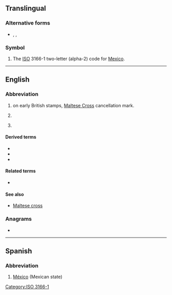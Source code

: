 {{also|Mx|.mx|Mx.}}
==Translingual==

===Alternative forms===
* {{l|mul|mx}}, {{l|mul|MVV}}, {{l|mul|mvv}}

===Symbol===
{{head|mul|symbol}}

# The [[ISO]] 3166-1 two-letter (alpha-2) code for [[Mexico]].

[[Category:ISO 3166-1]]

----

==English==

===Abbreviation===
{{rfc-header|Abbreviation}}
{{head|en|abbreviation}}

# {{lb|en|philately}} on early British stamps, [[w:Maltese Cross#United Kingdom|Maltese Cross]] cancellation mark.
# {{lb|en|Internet}} {{abbreviation of|lang=en|mail exchanger}}
# {{lb|en|motorcycling}} {{abbreviation of|lang=en|motocross}}

====Derived terms====
{{sense|motocross}}
* {{l|en|BMX|gloss=bike motocross}}
* {{l|en|WCMX|gloss=wheelchair motocross}}
* {{l|en|MXGP}}

====Related terms====
* {{l|en|X|cross}}

====See also====
* [[Maltese cross]]

===Anagrams===
* {{anagrams|en|a=mx|XM}}

----

==Spanish==

===Abbreviation===
{{rfc-header|Abbreviation}}
{{head|es|abbreviation}}

# [[México]] (Mexican state)